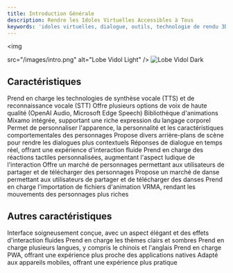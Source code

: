 ```yaml
---
title: Introduction Générale
description: Rendre les Idoles Virtuelles Accessibles à Tous
keywords: 'idoles virtuelles, dialogue, outils, technologie de rendu 3D'
---
```


<img

src="/images/intro.png"
alt="Lobe Vidol Light"
/> <img
className="hidden dark:block"
src="/images/intro.png"
alt="Lobe Vidol Dark"
/>

## Caractéristiques

<CardGroup cols={2}>
  <Card title="Conversion vocale" icon="microphone">
    Prend en charge les technologies de synthèse vocale (TTS) et de reconnaissance vocale (STT)
  </Card>
  <Card title="Multiples sources sonores" icon="volume-high">
    Offre plusieurs options de voix de haute qualité (OpenAI Audio, Microsoft Edge Speech)
  </Card>
  <Card title="Postures et mouvements" icon="person-walking">
    Bibliothèque d'animations Mixamo intégrée, supportant une riche expression du langage corporel
  </Card>
  <Card title="Édition de personnage" icon="user-pen">
    Permet de personnaliser l'apparence, la personnalité et les caractéristiques comportementales des personnages
  </Card>
  <Card title="Paramètres de fond" icon="image">
    Propose divers arrière-plans de scène pour rendre les dialogues plus contextuels
  </Card>
  <Card title="Réponse en temps réel" icon="comments">
    Réponses de dialogue en temps réel, offrant une expérience d'interaction fluide
  </Card>
  <Card title="Interaction tactile" icon="hand-pointer">
    Prend en charge des réactions tactiles personnalisées, augmentant l'aspect ludique de l'interaction
  </Card>
  <Card title="Marché des personnages" icon="store">
    Offre un marché de personnages permettant aux utilisateurs de partager et de télécharger des personnages
  </Card>
  <Card title="Marché de danse" icon="music">
    Propose un marché de danse permettant aux utilisateurs de partager et de télécharger des danses
  </Card>
  <Card title="Animation de personnage" icon="film">
    Prend en charge l'importation de fichiers d'animation VRMA, rendant les mouvements des personnages plus riches
  </Card>
</CardGroup>

## Autres caractéristiques

<CardGroup cols={2}>
  <Card title="Interface élégante" icon="palette">
    Interface soigneusement conçue, avec un aspect élégant et des effets d'interaction fluides
  </Card>
  <Card title="Support des thèmes" icon="moon">
    Prend en charge les thèmes clairs et sombres
  </Card>
  <Card title="Multilingue" icon="language">
    Prend en charge plusieurs langues, y compris le chinois et l'anglais
  </Card>
  <Card title="Support PWA" icon="mobile">
    Prend en charge PWA, offrant une expérience plus proche des applications natives
  </Card>
  <Card title="Adaptation mobile" icon="mobile">
    Adapté aux appareils mobiles, offrant une expérience plus pratique
  </Card>
</CardGroup>

